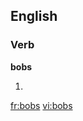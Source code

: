 {{also|Bobs}}
==English==

===Verb===
'''bobs'''

# {{third-person singular of|[[bob]]}}

[[fr:bobs]]
[[vi:bobs]]